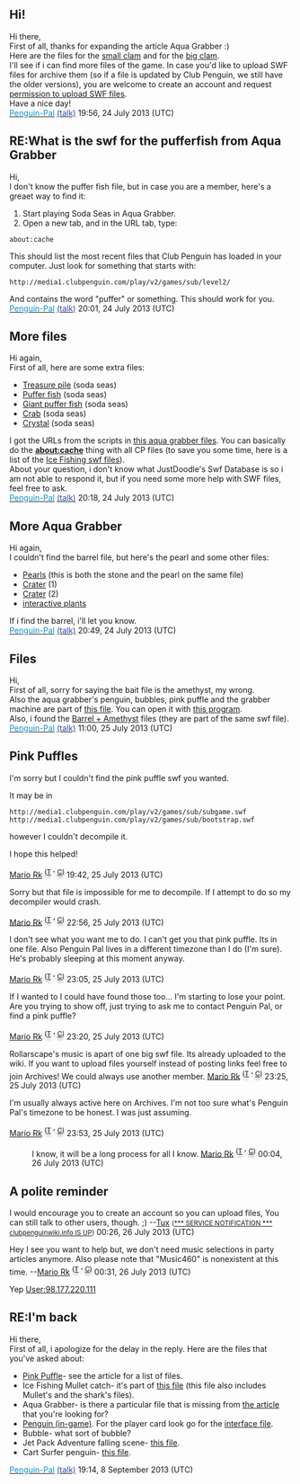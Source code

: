 ==Hi!==
Hi there,<br />
First of all, thanks for expanding the article Aqua Grabber :)<br />
Here are the files for the [http://media1.clubpenguin.com/play/v2/games/sub/level1/misc/clam_small_1.swf small clam] and for the [http://media1.clubpenguin.com/play/v2/games/sub/level1/misc/clam_big_1.swf big clam].<br />
I'll see if i can find more files of the game. In case you'd like to upload SWF files for archive them (so if a file is updated by Club Penguin, we still have the older versions), you are welcome to create an account and request [[Club Penguin Archives:Request permissions|permission to upload SWF files]].<br />
Have a nice day!<br />
[[user:Penguin-Pal|<font color="0e92cf">Penguin-Pal</font>]] [[user talk:Penguin-Pal|<font color="2e47aa">(talk)</font>]] 19:56, 24 July 2013 (UTC)

==RE:What is the swf for the pufferfish from Aqua Grabber==
Hi,<br />
I don't know the puffer fish file, but in case you are a member, here's a greaet way to find it:
#Start playing Soda Seas in Aqua Grabber.
#Open a new tab, and in the URL tab, type:
<pre>about:cache</pre>
This should list the most recent files that Club Penguin has loaded in your computer. Just look for something that starts with:
<pre>http://media1.clubpenguin.com/play/v2/games/sub/level2/</pre>
And contains the word "puffer" or something. This should work for you.<br />
[[user:Penguin-Pal|<font color="0e92cf">Penguin-Pal</font>]] [[user talk:Penguin-Pal|<font color="2e47aa">(talk)</font>]] 20:01, 24 July 2013 (UTC)


==More files==
Hi again,<br />
First of all, here are some extra files:
*[http://media1.clubpenguin.com/play/v2/games/sub/level2/misc/treasure_pile_1.swf Treasure pile] (soda seas)
*[http://media1.clubpenguin.com/play/v2/games/sub/level2/misc/puffy_1.swf Puffer fish] (soda seas)
*[http://media1.clubpenguin.com/play/v2/games/sub/level2/misc/grandpuffy_1.swf Giant puffer fish] (soda seas)
*[http://media1.clubpenguin.com/play/v2/games/sub/level2/misc/crabby_1.swf Crab] (soda seas)
*[http://media1.clubpenguin.com/play/v2/games/sub/level2/misc/bait_1.swf Crystal] (soda seas)
I got the URLs from the scripts in [http://media1.clubpenguin.com/play/v2/games/sub/subgame.swf this aqua grabber files]. You can basically do the '''about:cache''' thing with all CP files (to save you some time, here is a list of the [http://clubpenguin.wikia.com/wiki/Ice_Fishing#SWF Ice Fishing swf files]).<br />
About your question, i don't know what JustDoodle's Swf Database is so i am not able to respond it, but if you need some more help with SWF files, feel free to ask.<br />
[[user:Penguin-Pal|<font color="0e92cf">Penguin-Pal</font>]] [[user talk:Penguin-Pal|<font color="2e47aa">(talk)</font>]] 20:18, 24 July 2013 (UTC)

==More Aqua Grabber==
Hi again,<br />
I couldn't find the barrel file, but here's the pearl and some other files:
*[http://media1.clubpenguin.com/play/v2/games/sub/level1/misc/shippartL1_1.swf Pearls] (this is both the stone and the pearl on the same file)
*[http://media1.clubpenguin.com/play/v2/games/sub/level1/misc/crater_1.swf Crater] (1)
*[http://media1.clubpenguin.com/play/v2/games/sub/level2/misc/crater2b_1.swf Crater] (2)
*[http://media1.clubpenguin.com/play/v2/games/sub/level2/misc/foilage_1.swf interactive plants]
If i find the barrel, i'll let you know.<br />
[[user:Penguin-Pal|<font color="0e92cf">Penguin-Pal</font>]] [[user talk:Penguin-Pal|<font color="2e47aa">(talk)</font>]] 20:49, 24 July 2013 (UTC)

==Files==
Hi,<br />
First of all, sorry for saying the bait file is the amethyst, my wrong.<br />
Also the aqua grabber's penguin, bubbles, pink puffle and the grabber machine are part of [http://media1.clubpenguin.com/play/v2/games/sub/subgame.swf this file]. You can open it with [http://www.flash-decompiler.com/ this program].<br />
Also, i found the [http://media1.clubpenguin.com/play/v2/games/sub/level2/misc/shippartL2_1.swf Barrel + Amethyst] files (they are part of the same swf file).<br />
[[user:Penguin-Pal|<font color="0e92cf">Penguin-Pal</font>]] [[user talk:Penguin-Pal|<font color="2e47aa">(talk)</font>]] 11:00, 25 July 2013 (UTC)

== Pink Puffles ==

I'm sorry but I couldn't find the pink puffle swf you wanted. 

It may be in

<pre>
http://media1.clubpenguin.com/play/v2/games/sub/subgame.swf
http://media1.clubpenguin.com/play/v2/games/sub/bootstrap.swf
</pre> however I couldn't decompile it.

I hope this helped!

[[User:Mario Rk|Mario Rk]] <sup><span style="color:; text-shadow:grey 0 4px 4px;">(</span>[[User talk:Mario Rk|<span style="color:; text-shadow:grey 0 4px 4px;">T</span>]] <span style="color:; text-shadow:grey 0 4px 4px;">'''<big>·</big>'''</span> [[Special:Contributions/Mario_Rk|<span style="color:; text-shadow:grey 0 4px 4px;">C</span>]]<span style="color:; text-shadow:grey 0 4px 4px;">)</span></sup> 19:42, 25 July 2013 (UTC)

Sorry but that file is impossible for me to decompile. If I attempt to do so my decompiler would crash.

[[User:Mario Rk|Mario Rk]] <sup><span style="color:; text-shadow:grey 0 4px 4px;">(</span>[[User talk:Mario Rk|<span style="color:; text-shadow:grey 0 4px 4px;">T</span>]] <span style="color:; text-shadow:grey 0 4px 4px;">'''<big>·</big>'''</span> [[Special:Contributions/Mario_Rk|<span style="color:; text-shadow:grey 0 4px 4px;">C</span>]]<span style="color:; text-shadow:grey 0 4px 4px;">)</span></sup> 22:56, 25 July 2013 (UTC)

I don't see what you want me to do. I can't get you that pink puffle. Its in one file. Also Penguin Pal lives in a different timezone than I do (I'm sure). He's probably sleeping at this moment anyway. 

[[User:Mario Rk|Mario Rk]] <sup><span style="color:; text-shadow:grey 0 4px 4px;">(</span>[[User talk:Mario Rk|<span style="color:; text-shadow:grey 0 4px 4px;">T</span>]] <span style="color:; text-shadow:grey 0 4px 4px;">'''<big>·</big>'''</span> [[Special:Contributions/Mario_Rk|<span style="color:; text-shadow:grey 0 4px 4px;">C</span>]]<span style="color:; text-shadow:grey 0 4px 4px;">)</span></sup> 23:05, 25 July 2013 (UTC)

If I wanted to I could have found those too... I'm starting to lose your point. Are you trying to show off, just trying to ask me to contact Penguin Pal, or find a pink puffle?

[[User:Mario Rk|Mario Rk]] <sup><span style="color:; text-shadow:grey 0 4px 4px;">(</span>[[User talk:Mario Rk|<span style="color:; text-shadow:grey 0 4px 4px;">T</span>]] <span style="color:; text-shadow:grey 0 4px 4px;">'''<big>·</big>'''</span> [[Special:Contributions/Mario_Rk|<span style="color:; text-shadow:grey 0 4px 4px;">C</span>]]<span style="color:; text-shadow:grey 0 4px 4px;">)</span></sup> 23:20, 25 July 2013 (UTC)

Rollarscape's music is apart of one big swf file. Its already uploaded to the wiki. If you want to upload files yourself instead of posting links feel free to join Archives! We could always use another member.
[[User:Mario Rk|Mario Rk]] <sup><span style="color:; text-shadow:grey 0 4px 4px;">(</span>[[User talk:Mario Rk|<span style="color:; text-shadow:grey 0 4px 4px;">T</span>]] <span style="color:; text-shadow:grey 0 4px 4px;">'''<big>·</big>'''</span> [[Special:Contributions/Mario_Rk|<span style="color:; text-shadow:grey 0 4px 4px;">C</span>]]<span style="color:; text-shadow:grey 0 4px 4px;">)</span></sup> 23:25, 25 July 2013 (UTC)

I'm usually always active here on Archives. I'm not too sure what's Penguin Pal's timezone to be honest. I was just assuming.

[[User:Mario Rk|Mario Rk]] <sup><span style="color:; text-shadow:grey 0 4px 4px;">(</span>[[User talk:Mario Rk|<span style="color:; text-shadow:grey 0 4px 4px;">T</span>]] <span style="color:; text-shadow:grey 0 4px 4px;">'''<big>·</big>'''</span> [[Special:Contributions/Mario_Rk|<span style="color:; text-shadow:grey 0 4px 4px;">C</span>]]<span style="color:; text-shadow:grey 0 4px 4px;">)</span></sup> 23:53, 25 July 2013 (UTC)

:I know, it will be a long process for all I know. [[User:Mario Rk|Mario Rk]] <sup><span style="color:; text-shadow:grey 0 4px 4px;">(</span>[[User talk:Mario Rk|<span style="color:; text-shadow:grey 0 4px 4px;">T</span>]] <span style="color:; text-shadow:grey 0 4px 4px;">'''<big>·</big>'''</span> [[Special:Contributions/Mario_Rk|<span style="color:; text-shadow:grey 0 4px 4px;">C</span>]]<span style="color:; text-shadow:grey 0 4px 4px;">)</span></sup> 00:04, 26 July 2013 (UTC)

== A polite reminder ==

I would encourage you to create an account so you can upload files, You can still talk to other users, though. ;) --[[User:Tux|Tux]] <small>([[User talk:Tux|*** SERVICE NOTIFICATION *** clubpenguinwiki.info IS UP]])</small> 00:26, 26 July 2013 (UTC)

Hey I see you want to help but, we don't need music selections in party articles anymore. Also please note that "Music460" is nonexistent at this time. --[[User:Mario Rk|Mario Rk]] <sup><span style="color:; text-shadow:grey 0 4px 4px;">(</span>[[User talk:Mario Rk|<span style="color:; text-shadow:grey 0 4px 4px;">T</span>]] <span style="color:; text-shadow:grey 0 4px 4px;">'''<big>·</big>'''</span> [[Special:Contributions/Mario_Rk|<span style="color:; text-shadow:grey 0 4px 4px;">C</span>]]<span style="color:; text-shadow:grey 0 4px 4px;">)</span></sup> 00:31, 26 July 2013 (UTC)

Yep [[User:98.177.220.111]]

==RE:I'm back==
Hi there,<br />
First of all, i apologize for the delay in the reply. Here are the files that you've asked about:
*[[Pink Puffle]]- see the article for a list of files.
*Ice Fishing Mullet catch- it's part of [http://media1.clubpenguin.com/play/v2/games/fish/IceFishing.swf this file] (this file also includes Mullet's and the shark's files).
*Aqua Grabber- is there a particular file that is missing from [[Aqua Grabber|the article]] that you're looking for?
*[http://media1.clubpenguin.com/play/v2/content/global/penguin/penguin.swf Penguin (in-game)]. For the player card look go for the [http://media1.clubpenguin.com/play/v2/client/interface.swf interface file].
*Bubble- what sort of bubble?
*Jet Pack Adventure falling scene- [http://media1.clubpenguin.com/play/v2/games/jetpack/JetpackAdventures.swf this file].
*Cart Surfer penguin- [http://media1.clubpenguin.com/play/v2/games/mine/CartSurfer.swf this file].
[[user:Penguin-Pal|<font color="0e92cf">Penguin-Pal</font>]] [[user talk:Penguin-Pal|<font color="2e47aa">(talk)</font>]] 19:14, 8 September 2013 (UTC)
